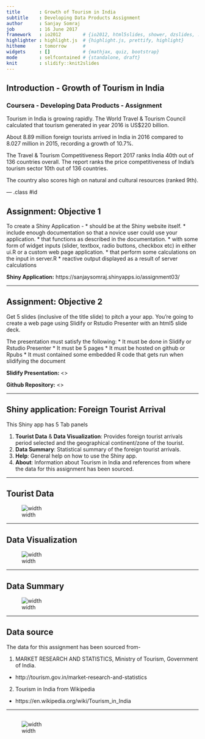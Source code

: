 ```yaml
---
title       : Growth of Tourism in India
subtitle    : Developing Data Products Assignment
author      : Sanjay Somraj
job         : 16 June 2017
framework   : io2012        # {io2012, html5slides, shower, dzslides, ...}
highlighter : highlight.js  # {highlight.js, prettify, highlight}
hitheme     : tomorrow      # 
widgets     : []            # {mathjax, quiz, bootstrap}
mode        : selfcontained # {standalone, draft}
knit        : slidify::knit2slides
---
```


## Introduction - Growth of Tourism in India
### Coursera - Developing Data Products - Assignment

Tourism in India is growing rapidly. The World Travel & Tourism Council calculated that tourism generated in year 2016 is US$220 billion.

About 8.89 million foreign tourists arrived in India in 2016 compared to 8.027 million in 2015, recording a growth of 10.7%. 

The Travel & Tourism Competitiveness Report 2017 ranks India 40th out of 136 countries overall. The report ranks the price competitiveness of India's tourism sector 10th out of 136 countries.

The country also scores high on natural and cultural resources (ranked 9th).


--- .class #id 

## Assignment: Objective 1

To create a Shiny Application - 
* should be at the Shiny website itself.
* include enough documentation so that a novice user could use your application.
* that functions as described in the documentation.
* with some form of widget inputs (slider, textbox, radio buttons, checkbox etc) in either ui.R or a custom web page application.
* that perform some calculations on the input in server.R
* reactive output displayed as a result of server calculations

**Shiny Application:** https://sanjaysomraj.shinyapps.io/assignment03/

--- 

## Assignment: Objective 2
Get 5 slides (inclusive of the title slide) to pitch a your app. You're going to create a web page using Slidify or Rstudio Presenter with an html5 slide deck.

The presentation must satisfy the following:
* It must be done in Slidify or Rstudio Presenter
* It must be 5 pages
* It must be hosted on github or Rpubs
* It must contained some embedded R code that gets run when slidifying the document

**Slidify Presentation:** <>

**Github Repository:** <>

---

## Shiny application: Foreign Tourist Arrival

This Shiny app has 5 Tab panels

1.   **Tourist Data** & **Data Visualization**: Provides foreign tourist arrivals period selected and the geographical continent/zone of the tourist.
2.   **Data Summary**: Statistical summary of the foreign tourist arrivals.
3.   **Help**: General help on how to use the Shiny app.
4.   **About**: Information about Tourism in India and references from where the data for this assignment has been sourced.

---

## Tourist Data

![width](./images/screen11.png)

---

## Data Visualization

![width](./images/screen21.png)

---

## Data Summary

![width](./images/screen31.png)

---

## Data source

The data for this assignment has been sourced from-

1)   MARKET RESEARCH AND STATISTICS, Ministry of Tourism, Government of India.
*    http://tourism.gov.in/market-research-and-statistics

2)   Tourism in India from Wikipedia
*    https://en.wikipedia.org/wiki/Tourism_in_India

---

## 

![width](./images/thankyou1.png)
